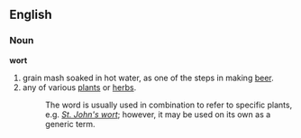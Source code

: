 ==English==
===Noun===
'''wort'''
# grain mash soaked in hot water, as one of the steps in making [[beer]].
# any of various [[plant]]s or [[herb]]s.
#: The word is usually used in combination to refer to specific plants, e.g. ''[[St. John's wort]]''; however, it may be used on its own as a generic term.